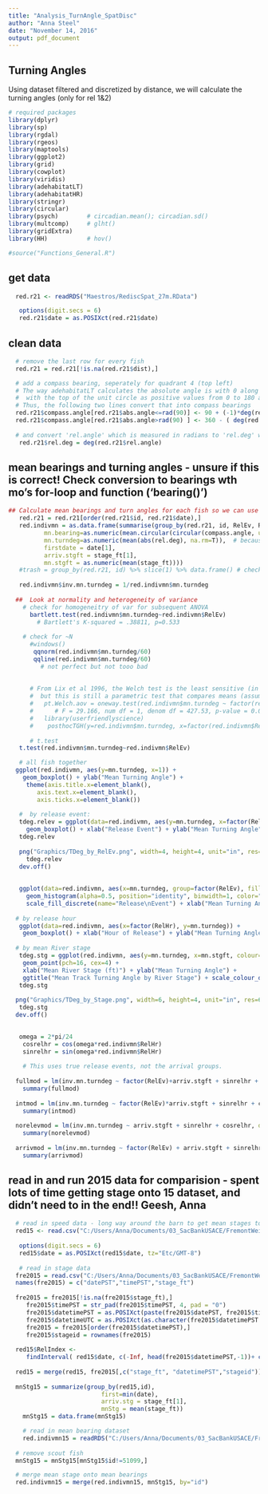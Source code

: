 ```yaml
---
title: "Analysis_TurnAngle_SpatDisc"
author: "Anna Steel"
date: "November 14, 2016"
output: pdf_document
---
```


## Turning Angles
Using dataset filtered and discretized by distance, we will calculate the turning angles (only for rel 1&2)

```r
# required packages
library(dplyr)
library(sp)
library(rgdal)
library(rgeos)
library(maptools)
library(ggplot2)
library(grid) 
library(cowplot)
library(viridis)
library(adehabitatLT)
library(adehabitatHR)
library(stringr)
library(circular)
library(psych)        # circadian.mean(); circadian.sd()
library(multcomp)     # glht()
library(gridExtra)
library(HH)           # hov()

#source("Functions_General.R")
```

## get data
```r
  red.r21 <- readRDS("Maestros/RediscSpat_27m.RData")  

   options(digit.secs = 6)
   red.r21$date = as.POSIXct(red.r21$date)     
```

## clean data
```r
  # remove the last row for every fish
  red.r21 = red.r21[!is.na(red.r21$dist),]

  # add a compass bearing, seperately for quadrant 4 (top left)
  # The way adehabitatLT calculates the absolute angle is with 0 along the positive xaxis, 
  #  with the top of the unit circle as positive values from 0 to 180 and the bottom as negative values from 0 to -180.
  # Thus, the following two lines convert that into compass bearings
  red.r21$compass.angle[red.r21$abs.angle<=rad(90)] <- 90 + (-1)*deg(red.r21$abs.angle[red.r21$abs.angle<=rad(90)] )
  red.r21$compass.angle[red.r21$abs.angle>rad(90) ] <- 360 - ( deg(red.r21$abs.angle[red.r21$abs.angle>rad(90)   ]) - 90 )
  
  # and convert 'rel.angle' which is measured in radians to 'rel.deg' which is measured in degrees (-180 to 180)
   red.r21$rel.deg = deg(red.r21$rel.angle)
```


## mean bearings and turning angles  - unsure if this is correct! Check conversion to bearings wth mo's for-loop and function ('bearing()')
```r

## Calculate mean bearings and turn angles for each fish so we can use standard statistics on independent samples (one per fish)
   red.r21 = red.r21[order(red.r21$id, red.r21$date),]
   red.indivmn = as.data.frame(summarise(group_by(red.r21, id, RelEv, RelHr, FL, weight), 
          mn.bearing=as.numeric(mean.circular(circular(compass.angle, units="degrees"))),  # use circular statistic here
          mn.turndeg=as.numeric(mean(abs(rel.deg), na.rm=T)),  # because these are +/- values from straight, use arithmetic mean of abs values
          firstdate = date[1],
          arriv.stgft = stage_ft[1],
          mn.stgft = as.numeric(mean(stage_ft))))
   #trash = group_by(red.r21, id) %>% slice(1) %>% data.frame() # check that the prev is working correctly
   
   red.indivmn$inv.mn.turndeg = 1/red.indivmn$mn.turndeg
   
  ##  Look at normality and heterogeneity of variance
    # check for homogeneitry of var for subsequent ANOVA
      bartlett.test(red.indivmn$mn.turndeg~red.indivmn$RelEv)
        # Bartlett's K-squared = .38811, p=0.533
  
    # check for ~N
      #windows()
       qqnorm(red.indivmn$mn.turndeg/60)
       qqline(red.indivmn$mn.turndeg/60)
         # not perfect but not tooo bad
       
      
      # From Lix et al 1996, the Welch test is the least sensitive (in terms of type 1 error) to skew/kurtosis and heterogeneity of variance
      #  but this is still a parametric test that compares means (assumes means describe the distribution)
      #   pt.Welch.aov = oneway.test(red.indivmn$mn.turndeg ~ factor(red.indivmn$RelEv))
      #      # F = 29.166, num df = 1, denom df = 427.53, p-value = 0.0000001104
      #   library(userfriendlyscience)
      #    posthocTGH(y=red.indivmn$mn.turndeg, x=factor(red.indivmn$RelEv)  )
       
      # t.test
   t.test(red.indivmn$mn.turndeg~red.indivmn$RelEv) 
```

```r
   # all fish together
  ggplot(red.indivmn, aes(y=mn.turndeg, x=1)) + 
    geom_boxplot() + ylab("Mean Turning Angle") +
     theme(axis.title.x=element_blank(),
        axis.text.x=element_blank(),
        axis.ticks.x=element_blank())
  
   #  by release event:
   tdeg.relev = ggplot(data=red.indivmn, aes(y=mn.turndeg, x=factor(RelEv))) + 
     geom_boxplot() + xlab("Release Event") + ylab("Mean Turning Angle")
   tdeg.relev
   
   png("Graphics/TDeg_by_RelEv.png", width=4, height=4, unit="in", res=600)
     tdeg.relev
   dev.off()
      
   
   ggplot(data=red.indivmn, aes(x=mn.turndeg, group=factor(RelEv), fill=factor(RelEv))) +
     geom_histogram(alpha=0.5, position="identity", binwidth=1, color="black") + 
     scale_fill_discrete(name="Release\nEvent") + xlab("Mean Turning Angle")
   
  # by release hour
   ggplot(data=red.indivmn, aes(x=factor(RelHr), y=mn.turndeg)) + 
    geom_boxplot() + xlab("Hour of Release") + ylab("Mean Turning Angle")
   
  # by mean River stage
   tdeg.stg = ggplot(red.indivmn, aes(y=mn.turndeg, x=mn.stgft, colour=factor(RelEv))) + 
    geom_point(pch=16, cex=4) +
    xlab("Mean River Stage (ft)") + ylab("Mean Turning Angle") + 
    ggtitle("Mean Track Turning Angle by River Stage") + scale_colour_discrete(name="Release\nEvent")
   tdeg.stg
   
  png("Graphics/TDeg_by_Stage.png", width=6, height=4, unit="in", res=600)
   tdeg.stg
  dev.off()
  
```      



```r
   omega = 2*pi/24
    cosrelhr = cos(omega*red.indivmn$RelHr)
    sinrelhr = sin(omega*red.indivmn$RelHr)
      
    # This uses true release events, not the arrival groups. 
    
  fullmod = lm(inv.mn.turndeg ~ factor(RelEv)+arriv.stgft + sinrelhr + cosrelhr, data=red.indivmn)
    summary(fullmod)
          
  intmod = lm(inv.mn.turndeg ~ factor(RelEv)*arriv.stgft + sinrelhr + cosrelhr, data=red.indivmn)
    summary(intmod)
    
  norelevmod = lm(inv.mn.turndeg ~ arriv.stgft + sinrelhr + cosrelhr, data=red.indivmn)
    summary(norelevmod)  
    
  arrivmod = lm(inv.mn.turndeg ~ factor(RelEv) + arriv.stgft + sinrelhr + cosrelhr, data=red.indivmn)
    summary(arrivmod)
```  



## read in and run 2015 data for comparision  -  spent lots of time getting stage onto 15 dataset, and didn't need to in the end!! Geesh, Anna 
```r
  # read in speed data - long way around the barn to get mean stages to go with mean bearings
  red15 <- read.csv("C:/Users/Anna/Documents/03_SacBankUSACE/FremontWeir/DATA-output/TrajectoryTagging_Filtered39ExtraFish_TempDisc20sec_Staggered.csv")
 
   options(digit.secs = 6)
   red15$date = as.POSIXct(red15$date, tz="Etc/GMT-8") 
  
   # read in stage data  
  fre2015 = read.csv("C:/Users/Anna/Documents/03_SacBankUSACE/FremontWeir/DATA/CDEC_FRE_stage.csv")
  names(fre2015) = c("datePST","timePST","stage_ft")
  
  fre2015 = fre2015[!is.na(fre2015$stage_ft),]
     fre2015$timePST = str_pad(fre2015$timePST, 4, pad = "0")
     fre2015$datetimePST = as.POSIXct(paste(fre2015$datePST, fre2015$timePST), format="%Y%m%d %H%M", tz="Etc/GMT-8")
     fre2015$datetimeUTC = as.POSIXct(as.character(fre2015$datetimePST + (60*60*8)), tz="GMT")
     fre2015 = fre2015[order(fre2015$datetimePST),]
     fre2015$stageid = rownames(fre2015)
     
  red15$RelIndex <- 
     findInterval( red15$date, c(-Inf, head(fre2015$datetimePST,-1))+ c(0,diff(as.numeric(fre2015$datetimePST))/2 )) 
  
  red15 = merge(red15, fre2015[,c("stage_ft", "datetimePST","stageid")], by.y="stageid", by.x="RelIndex", all.x=T)
 
  mnStg15 = summarize(group_by(red15,id),
                          first=min(date), 
                          arriv.stg = stage_ft[1],
                          mnStg = mean(stage_ft))
    mnStg15 = data.frame(mnStg15)

    # read in mean bearing dataset 
    red.indivmn15 = readRDS("C:/Users/Anna/Documents/03_SacBankUSACE/FremontWeir/DATA-output/mn_turnangles.csv")
  
  # remove scout fish
  mnStg15 = mnStg15[mnStg15$id!=51099,]

  # merge mean stage onto mean bearings
  red.indivmn15 = merge(red.indivmn15, mnStg15, by="id")

```


